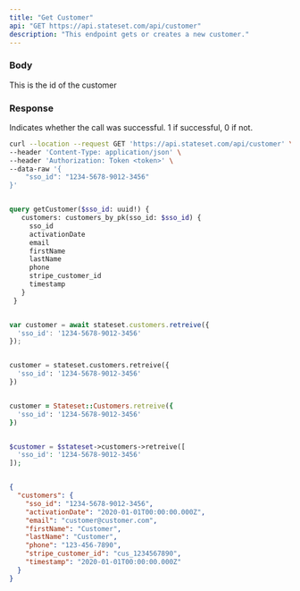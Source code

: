 ```yaml
---
title: "Get Customer"
api: "GET https://api.stateset.com/api/customer"
description: "This endpoint gets or creates a new customer."
---
```


### Body

<ParamField body="id" type="string">
  This is the id of the customer
</ParamField>

### Response

<ResponseField name="success" type="number">
  Indicates whether the call was successful. 1 if successful, 0 if not.
</ResponseField>

<RequestExample>

```bash cURL
curl --location --request GET 'https://api.stateset.com/api/customer' \
--header 'Content-Type: application/json' \
--header 'Authorization: Token <token>' \
--data-raw '{
    "sso_id": "1234-5678-9012-3456"
}'
```

```graphQL GraphQL

query getCustomer($sso_id: uuid!) {
   customers: customers_by_pk(sso_id: $sso_id) {
     sso_id
     activationDate
     email
     firstName
     lastName
     phone
     stripe_customer_id
     timestamp
   }
 }

```

```javascript Node.js

var customer = await stateset.customers.retreive({
  'sso_id': '1234-5678-9012-3456'
});

```

```python Python

customer = stateset.customers.retreive({
  'sso_id': '1234-5678-9012-3456'
})

```

```ruby Ruby

customer = Stateset::Customers.retreive({
  'sso_id': '1234-5678-9012-3456'
})

```

```php PHP

$customer = $stateset->customers->retreive([
  'sso_id': '1234-5678-9012-3456'
]);

```

```go Golang


```


</RequestExample>

<ResponseExample>

```json Response
{
  "customers": {
    "sso_id": "1234-5678-9012-3456",
    "activationDate": "2020-01-01T00:00:00.000Z",
    "email": "customer@customer.com",
    "firstName": "Customer",
    "lastName": "Customer",
    "phone": "123-456-7890",
    "stripe_customer_id": "cus_1234567890",
    "timestamp": "2020-01-01T00:00:00.000Z"
  }
}
```

</ResponseExample>

